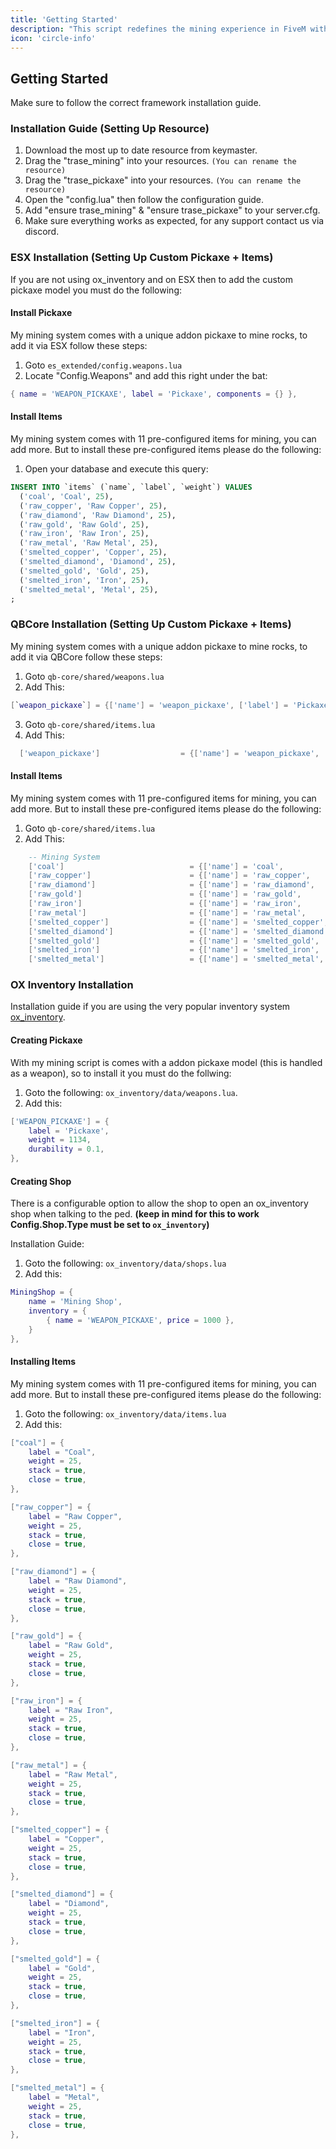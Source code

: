 ```yaml
---
title: 'Getting Started'
description: "This script redefines the mining experience in FiveM with a unique blend of features designed to elevate your gameplay, this script allows your community to mine rocks and collect configurable rewards. This script has a lot of unique features while being extremely optimized unlike other mining script alternatives."
icon: 'circle-info'
---
```


## Getting Started

<Warning>
Make sure to follow the correct framework installation guide.
</Warning>

### Installation Guide (Setting Up Resource)

1. Download the most up to date resource from keymaster.
2. Drag the "trase_mining" into your resources. `(You can rename the resource)`
3. Drag the "trase_pickaxe" into your resources. `(You can rename the resource)`
4. Open the "config.lua" then follow the configuration guide.
5. Add "ensure trase_mining" & "ensure trase_pickaxe" to your server.cfg.
6. Make sure everything works as expected, for any support contact us via discord.

### ESX Installation (Setting Up Custom Pickaxe + Items)
If you are not using ox_inventory and on ESX then to add the custom pickaxe model you must do the following:

#### Install Pickaxe
My mining system comes with a unique addon pickaxe to mine rocks, to add it via ESX follow these steps:
1. Goto ``es_extended/config.weapons.lua``
2. Locate "Config.Weapons" and add this right under the bat:
```lua
{ name = 'WEAPON_PICKAXE', label = 'Pickaxe', components = {} },
```

#### Install Items
My mining system comes with 11 pre-configured items for mining, you can add more. But to install these pre-configured items please do the following:
1. Open your database and execute this query:
```sql
INSERT INTO `items` (`name`, `label`, `weight`) VALUES
  ('coal', 'Coal', 25),
  ('raw_copper', 'Raw Copper', 25),
  ('raw_diamond', 'Raw Diamond', 25),
  ('raw_gold', 'Raw Gold', 25),
  ('raw_iron', 'Raw Iron', 25),
  ('raw_metal', 'Raw Metal', 25),
  ('smelted_copper', 'Copper', 25),
  ('smelted_diamond', 'Diamond', 25),
  ('smelted_gold', 'Gold', 25),
  ('smelted_iron', 'Iron', 25),
  ('smelted_metal', 'Metal', 25),
;
```

### QBCore Installation (Setting Up Custom Pickaxe + Items)
My mining system comes with a unique addon pickaxe to mine rocks, to add it via QBCore follow these steps:
1. Goto ``qb-core/shared/weapons.lua``
2. Add This:
```lua
[`weapon_pickaxe`] = {['name'] = 'weapon_pickaxe', ['label'] = 'Pickaxe', ['weapontype'] = 'Melee',	['ammotype'] = nil, ['damagereason'] = 'Melee killed / Whacked / Executed / Beat down / Murdered / Battered'},
```
3. Goto ``qb-core/shared/items.lua``
4. Add This:
```lua
  ['weapon_pickaxe']                  = {['name'] = 'weapon_pickaxe',                    ['label'] = 'Pickaxe',                   ['weight'] = 1000,         ['type'] = 'weapon',     ['ammotype'] = nil,                          ['image'] = 'WEAPOON_PICKAXE.png',                   ['unique'] = true,         ['useable'] = false,     ['description'] = 'Used to mine rocks' },
```

#### Install Items
My mining system comes with 11 pre-configured items for mining, you can add more. But to install these pre-configured items please do the following:
1. Goto ``qb-core/shared/items.lua``
2. Add This:
```lua
    -- Mining System
    ['coal']                            = {['name'] = 'coal',                              ['label'] = 'Coal',                      ['weight'] = 25,           ['type'] = 'item',       ['image'] = 'coal.png',                      ['unique'] = false,         ['useable'] = false,     ['description'] = 'Can be sold.' },
    ['raw_copper']                      = {['name'] = 'raw_copper',                        ['label'] = 'Raw Copper',                ['weight'] = 25,           ['type'] = 'item',       ['image'] = 'raw_copper.png',                ['unique'] = false,         ['useable'] = false,     ['description'] = 'Can be smelted.' },
    ['raw_diamond']                     = {['name'] = 'raw_diamond',                       ['label'] = 'Raw Diamond',               ['weight'] = 25,           ['type'] = 'item',       ['image'] = 'raw_diamond.png',               ['unique'] = false,         ['useable'] = false,     ['description'] = 'Can be smelted.' },
    ['raw_gold']                        = {['name'] = 'raw_gold',                          ['label'] = 'Raw Gold',                  ['weight'] = 25,           ['type'] = 'item',       ['image'] = 'raw_gold.png',                  ['unique'] = false,         ['useable'] = false,     ['description'] = 'Can be smelted.' },
    ['raw_iron']                        = {['name'] = 'raw_iron',                          ['label'] = 'Raw Iron',                  ['weight'] = 25,           ['type'] = 'item',       ['image'] = 'raw_iron.png',                  ['unique'] = false,         ['useable'] = false,     ['description'] = 'Can be smelted.' },
    ['raw_metal']                       = {['name'] = 'raw_metal',                         ['label'] = 'Raw Metal',                 ['weight'] = 25,           ['type'] = 'item',       ['image'] = 'raw_metal.png',                 ['unique'] = false,         ['useable'] = false,     ['description'] = 'Can be smelted.' },
    ['smelted_copper']                  = {['name'] = 'smelted_copper',                    ['label'] = 'Smelted Copper',            ['weight'] = 25,           ['type'] = 'item',       ['image'] = 'smelted_copper.png',            ['unique'] = false,         ['useable'] = false,     ['description'] = 'Can be sold.' },
    ['smelted_diamond']                 = {['name'] = 'smelted_diamond',                   ['label'] = 'Smelted Diamond',           ['weight'] = 25,           ['type'] = 'item',       ['image'] = 'smelted_diamond.png',           ['unique'] = false,         ['useable'] = false,     ['description'] = 'Can be sold.' },
    ['smelted_gold']                    = {['name'] = 'smelted_gold',                      ['label'] = 'Smelted Gold',              ['weight'] = 25,           ['type'] = 'item',       ['image'] = 'smelted_gold.png',              ['unique'] = false,         ['useable'] = false,     ['description'] = 'Can be sold.' },
    ['smelted_iron']                    = {['name'] = 'smelted_iron',                      ['label'] = 'Smelted Iron',              ['weight'] = 25,           ['type'] = 'item',       ['image'] = 'smelted_iron.png',              ['unique'] = false,         ['useable'] = false,     ['description'] = 'Can be sold.' },
    ['smelted_metal']                   = {['name'] = 'smelted_metal',                     ['label'] = 'Smelted Metal',             ['weight'] = 25,           ['type'] = 'item',       ['image'] = 'smelted_metal.png',             ['unique'] = false,         ['useable'] = false,     ['description'] = 'Can be sold.' },
```

### OX Inventory Installation
Installation guide if you are using the very popular inventory system [ox_inventory](https://github.com/overextended/ox_inventory).

#### Creating Pickaxe
With my mining script is comes with a addon pickaxe model (this is handled as a weapon), so to install it you must do the follwing:
1. Goto the following: ``ox_inventory/data/weapons.lua``. 
2. Add this:
```lua
['WEAPON_PICKAXE'] = {
    label = 'Pickaxe',
    weight = 1134,
    durability = 0.1,
},
```

#### Creating Shop
There is a configurable option to allow the shop to open an ox_inventory shop when talking to the ped. **(keep in mind for this to work Config.Shop.Type must be set to ``ox_inventory``)**

Installation Guide:
1. Goto the following: ``ox_inventory/data/shops.lua``
2. Add this:
```lua
MiningShop = {
    name = 'Mining Shop',
    inventory = {
        { name = 'WEAPON_PICKAXE', price = 1000 },
    }
},
```

#### Installing Items
My mining system comes with 11 pre-configured items for mining, you can add more. But to install these pre-configured items please do the following:
1. Goto the following: ``ox_inventory/data/items.lua``
2. Add this:
```lua
["coal"] = {
    label = "Coal",
    weight = 25,
    stack = true,
    close = true,
},

["raw_copper"] = {
    label = "Raw Copper",
    weight = 25,
    stack = true,
    close = true,
},

["raw_diamond"] = {
    label = "Raw Diamond",
    weight = 25,
    stack = true,
    close = true,
},

["raw_gold"] = {
    label = "Raw Gold",
    weight = 25,
    stack = true,
    close = true,
},

["raw_iron"] = {
    label = "Raw Iron",
    weight = 25,
    stack = true,
    close = true,
},

["raw_metal"] = {
    label = "Raw Metal",
    weight = 25,
    stack = true,
    close = true,
},

["smelted_copper"] = {
    label = "Copper",
    weight = 25,
    stack = true,
    close = true,
},

["smelted_diamond"] = {
    label = "Diamond",
    weight = 25,
    stack = true,
    close = true,
},

["smelted_gold"] = {
    label = "Gold",
    weight = 25,
    stack = true,
    close = true,
},

["smelted_iron"] = {
    label = "Iron",
    weight = 25,
    stack = true,
    close = true,
},

["smelted_metal"] = {
    label = "Metal",
    weight = 25,
    stack = true,
    close = true,
},
```